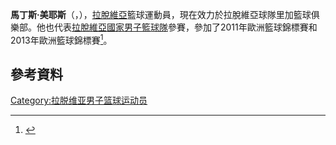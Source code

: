 '''馬丁斯·美耶斯'''（{{lang-lv|'''Mārtiņš Meiers'''}}，{{bd|1991年|3月30日}}），[[拉脫維亞|拉脫維亞]]籃球運動員，現在效力於拉脫維亞球隊里加籃球俱樂部。他也代表[[拉脫維亞國家男子籃球隊|拉脫維亞國家男子籃球隊]]參賽，參加了2011年歐洲籃球錦標賽和2013年歐洲籃球錦標賽<ref>{{cite web|url=http://www.eurobasket2013.org/en/cid_8Xfg3jZMG1QuJnp6pnUWd3.pageID_iDIBe8q6IO6X6jrQxe-Hr2.compID_qMRZdYCZI6EoANOrUf9le2.season_2013.roundID_8722.teamID_2134.html|title=Latvia Roster|publisher=FIBA Europe|accessdate=4 September 2013|deadurl=yes|archiveurl=https://web.archive.org/web/20130803093639/http://www.eurobasket2013.org/en/cid_8Xfg3jZMG1QuJnp6pnUWd3.pageID_iDIBe8q6IO6X6jrQxe-Hr2.compID_qMRZdYCZI6EoANOrUf9le2.season_2013.roundID_8722.teamID_2134.html|archivedate=2013-08-03}}</ref>。

== 參考資料 == 
{{reflist}}

{{Authority control}}
{{DEFAULTSORT:Meiers, Mārtiņš}}
[[Category:拉脱维亚男子篮球运动员|Category:拉脱维亚男子篮球运动员]]